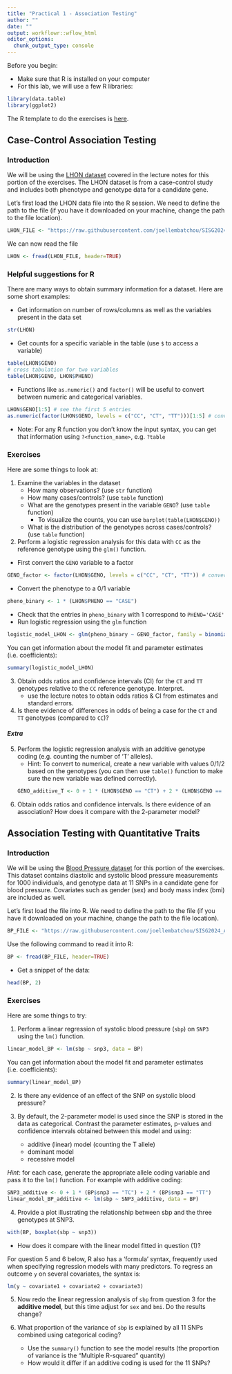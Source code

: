 ```yaml
---
title: "Practical 1 - Association Testing"
author: ""
date: ""
output: workflowr::wflow_html
editor_options:
  chunk_output_type: console
---
```

Before you begin:

* Make sure that R is installed on your computer
* For this lab, we will use a few R libraries:
```r
library(data.table)
library(ggplot2)
```

The R template to do the exercises is [here](https://github.com/joellembatchou/SISG2024_Association_Mapping/tree/master/code).

## Case-Control Association Testing

### Introduction
We will be using the [LHON dataset](https://raw.githubusercontent.com/joellembatchou/SISG2024_Association_Mapping/master/data/LHON.txt) covered in the lecture notes for this portion of the exercises.
The LHON dataset is from a case-control study and includes both phenotype and genotype data for a candidate gene.

Let's first load the LHON data file into the R session. We need to define the path to the file (if you have it downloaded on your machine, change the path to the file location).
```r
LHON_FILE <- "https://raw.githubusercontent.com/joellembatchou/SISG2024_Association_Mapping/master/data/LHON.txt" 
```

We can now read the file
```r
LHON <- fread(LHON_FILE, header=TRUE)
```

### Helpful suggestions for R

There are many ways to obtain summary information for a dataset. Here are some short examples:

* Get information on number of rows/columns as well as the variables present in the data set
```r
str(LHON)
```
* Get counts for a specific variable in the table (use `$` to access a variable)
```r
table(LHON$GENO)
# cross tabulation for two variables
table(LHON$GENO, LHON$PHENO)
```
* Functions like `as.numeric()` and `factor()` will be useful to convert between numeric and categorical variables.
```r
LHON$GENO[1:5] # see the first 5 entries
as.numeric(factor(LHON$GENO, levels = c("CC", "CT", "TT")))[1:5] # convert to numeric specifying the order of the labels
```

* Note: For any R function you don't know the input syntax, you can get that information using `?<function_name>`, e.g. `?table` 


### Exercises
Here are some things to look at:

1. Examine the variables in the dataset
    * How many observations?  (use `str` function)
    * How many cases/controls?  (use `table` function)
    * What are the genotypes present in the variable `GENO`? (use `table` function)
        * To visualize the counts, you can use `barplot(table(LHON$GENO))`
    * What is the distribution of the genotypes across cases/controls? (use `table` function)

2. Perform a logistic regression analysis for this data with `CC` as the reference genotype using the `glm()` function. 

* First convert the `GENO` variable to a factor
```r
GENO_factor <- factor(LHON$GENO, levels = c("CC", "CT", "TT")) # convert to numeric specifying the order of the labels
```

* Convert the phenotype to a 0/1 variable
    
```r
pheno_binary <- 1 * (LHON$PHENO == "CASE")
```
* Check that the entries in `pheno_binary` with 1 correspond to `PHENO='CASE'`
* Run logistic regression using the `glm` function
```r
logistic_model_LHON <- glm(pheno_binary ~ GENO_factor, family = binomial(link = "logit"))
```  
You can get information about the model fit and parameter estimates (i.e. coefficients):
```r
summary(logistic_model_LHON)
```  

3. Obtain odds ratios and confidence intervals (CI) for the `CT` and `TT` genotypes relative to the `CC` reference genotype. Interpret.
    * use the lecture notes to obtain odds ratios & CI from estimates and standard errors.

4. Is there evidence of differences in odds of being a case for the `CT` and `TT` genotypes (compared to `CC`)?

#### *Extra*
5. Perform the logistic regression analysis with an additive genotype coding (e.g. counting the number of 'T' alleles). 
    * Hint: To convert to numerical, create a new variable with values 0/1/2 based on the genotypes (you can then use `table()` function to make sure the new variable was defined correctly).
```r
GENO_additive_T <- 0 + 1 * (LHON$GENO == "CT") + 2 * (LHON$GENO == "TT")
``` 

6. Obtain odds ratios and confidence intervals. Is there evidence of an association? How does it compare with the 2-parameter model?

  
## Association Testing with Quantitative Traits

### Introduction
We will be using the [Blood Pressure dataset](https://raw.githubusercontent.com/joellembatchou/SISG2024_Association_Mapping/master/data/bpdata.csv) for this portion of the exercises.
This dataset contains diastolic and systolic blood pressure measurements for 1000 individuals, and genotype data at 11 SNPs in a candidate gene for blood pressure. Covariates such as gender (sex) and body mass index (bmi) are included as well.

Let's first load the file into R. We need to define the path to the file (if you have it downloaded on your machine, change the path to the file location).
```r
BP_FILE <- "https://raw.githubusercontent.com/joellembatchou/SISG2024_Association_Mapping/master/data/bpdata.csv" 
```

Use the following command to read it into R:
```r
BP <- fread(BP_FILE, header=TRUE)
```

* Get a snippet of the data:
```r
head(BP, 2)
```

### Exercises
Here are some things to try:

1. Perform a linear regression of systolic blood pressure (`sbp`) on `SNP3` using the `lm()` function.
```r
linear_model_BP <- lm(sbp ~ snp3, data = BP)
```  
You can get information about the model fit and parameter estimates (i.e. coefficients):
```r
summary(linear_model_BP)
```  
2. Is there any evidence of an effect of the SNP on systolic blood pressure?

3. By default, the 2-parameter model is used since the SNP is stored in the data as categorical. Contrast the parameter estimates, p-values and confidence intervals obtained between this model and using:

    * additive (linear) model (counting the T allele)
    * dominant model 
    * recessive model

*Hint*: for each case, generate the appropriate allele coding variable and pass it to the `lm()` function. For example with additive coding:
```r
SNP3_additive <- 0 + 1 * (BP$snp3 == "TC") + 2 * (BP$snp3 == "TT")
linear_model_BP_additive <- lm(sbp ~ SNP3_additive, data = BP)
```  

4. Provide a plot illustrating the relationship between sbp and the three genotypes at SNP3.
```r
with(BP, boxplot(sbp ~ snp3))
```

* How does it compare with the linear model fitted in question (1)?


For question 5 and 6 below, R also has a 'formula' syntax, frequently used when specifying regression models with many predictors. To regress an outcome `y` on several covariates, the syntax is:

```r
lm(y ~ covariate1 + covariate2 + covariate3)
```

5. Now redo the linear regression analysis of `sbp` from question 3 for the **additive model**, but this time adjust for `sex` and `bmi`. Do the results change?

6. What proportion of the variance of `sbp` is explained by all 11 SNPs combined using categorical coding?
    * Use the `summary()` function to see the model results (the proportion of variance is the "Multiple R-squared" quantity)
    * How would it differ if an additive coding is used for the 11 SNPs?
 
